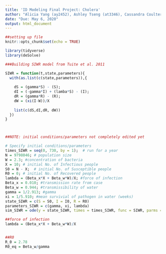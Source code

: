 ```yaml
---
title: 'ID Modeling Final Project: Cholera'
author: "Alicia Yang (ay2452), Ashley Tseng (at3346), Cassandra Coulter (cc4347), and Christopher Armbruster (cwa2118)"
date: "Due: May 6, 2020"
output: html_document
---
```


```r
##setting up file
knitr::opts_chunk$set(echo = TRUE)

library(tidyverse)
library(deSolve)
```

```r
###Building SIWR model from Tuite et al. 2011

SIWR = function(t,state,parameters){
  with(as.list(c(state,parameters)),{
    
    dS = (gamma*S) - (S);
    dI = (-gamma*I) + (lamba*S) - (I);
    dR = (gamma*R) - (R);
    dW = (xi(I-W))/X 
    
    list(c(dS,dI,dR, dW))
  })
}



##NOTE: initial conditions/parameters not completely edited yet

# Specify initial conditions/parameters
times_SIWR = seq(0, 730, by = 1);  # run for a year
N = 9798046; # population size
W = 2.3; #concentration of bacteria
X = 10; # initial No. of Infectious people
S0 = N - X;  # initial No. of Susceptible people
R0 = 0; # initial No. of Recovered people
lambda = (Beta_x*X + Beta_w*W)/X; #force of infection
Beta_x = 0.010; #transmission rate from case
Beta_w = 0.944; #transmissibility of water
gamma = 1/2.913; #gamma
xi = 1/5.910; #mean survivial of pathogen in water (weeks)
state_SIWR = c(S = S0, I = I0, R = R0)
parameters_SIWR = c(gamma, xi, lambda)
sim_SIWR = ode(y = state_SIWR, times = times_SIWR, func = SIWR, parms = parameters_SIWR)

##force of infection
lambda = (Beta_x*X + Beta_w*W)/X


##R0
R_0 = 2.78
R0_eq = Beta_w/gamma
```

